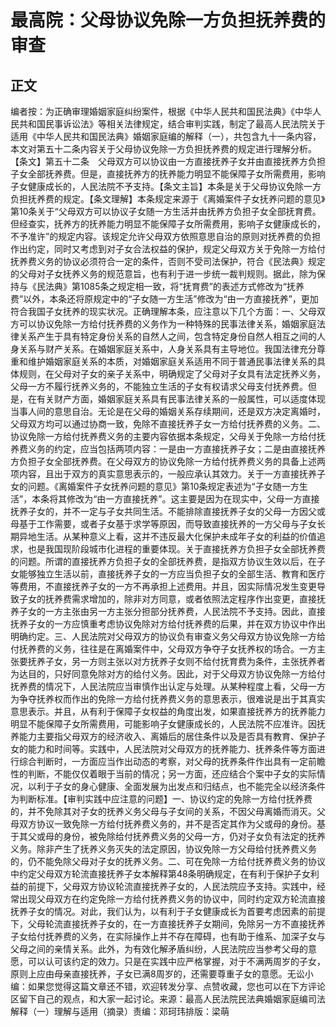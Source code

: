 # 最高院：父母协议免除一方负担抚养费的审查
## 正文
编者按：为正确审理婚姻家庭纠纷案件，根据《中华人民共和国民法典》《中华人民共和国民事诉讼法》等相关法律规定，结合审判实践，制定了最高人民法院关于适用《中华人民共和国民法典》婚姻家庭编的解释（一），共包含九十一条内容，本文对第五十二条内容关于父母协议免除一方负担抚养费的规定进行理解分析。【条文】第五十二条　父母双方可以协议由一方直接抚养子女并由直接抚养方负担子女全部抚养费。但是，直接抚养方的抚养能力明显不能保障子女所需费用，影响子女健康成长的，人民法院不予支持。【条文主旨】本条是关于父母协议免除一方负担抚养费的规定。【条文理解】本条规定来源于《离婚案件子女抚养问题的意见》第10条关于“父母双方可以协议子女随一方生活并由抚养方负担子女全部抚育费。但经查实，抚养方的抚养能力明显不能保障子女所需费用，影响子女健康成长的，不予准许”的规定内容。该规定允许父母双方依照意思自治的原则对抚养费的负担作出约定，同时又考虑到对子女合法权益的保护，规定父母双方关于免除一方给付抚养费义务的协议必须符合一定的条件，否则不受司法保护，符合《民法典》规定的父母对子女抚养义务的规范意旨，也有利于进一步统一裁判规则。据此，除为保持与《民法典》第1085条之规定相一致，将“抚育费”的表述方式修改为“抚养费”以外，本条还将原规定中的“子女随一方生活”修改为“由一方直接抚养”，更加符合我国子女抚养的现实状况。正确理解本条，应注意以下几个方面：一、父母双方可以协议免除一方给付抚养费的义务作为一种特殊的民事法律关系，婚姻家庭法律关系产生于具有特定身份关系的自然人之间，包含特定身份自然人相互之间的人身关系与财产关系。在婚姻家庭关系中，人身关系具有主导地位。我国法律充分尊重和维护婚姻家庭关系的本质，对婚姻家庭关系适用不同于普通民事法律关系的具体规则，在父母对子女的亲子关系中，明确规定了父母对子女具有法定抚养义务，父母一方不履行抚养义务的，不能独立生活的子女有权请求父母支付抚养费。但是，在有关财产方面，婚姻家庭关系具有民事法律关系的一般属性，可以适度体现当事人间的意思自治。无论是在父母的婚姻关系存续期间，还是双方决定离婚时，父母双方均可以通过协商一致，免除不直接抚养子女一方给付抚养费的义务。二、协议免除一方给付抚养费义务的主要内容依据本条规定，父母关于免除一方给付抚养费义务的约定，应当包括两项内容：一是由一方直接抚养子女；二是由直接抚养方负担子女全部抚养费。在父母双方的协议免除一方给付抚养费义务的具备上述两项内容，且出于双方的真实意思表示的，一般应承认其效力。关于一方直接抚养子女的问题。《离婚案件子女抚养问题的意见》第10条规定表述为“子女随一方生活”，本条将其修改为“由一方直接抚养”。这主要是因为在现实中，父母一方直接抚养子女的，并不一定与子女共同生活。不能排除直接抚养子女的父母一方因父或母基于工作需要，或者子女基于求学等原因，而导致直接抚养的一方父母与子女长期异地生活。从某种意义上看，这并不违反最大化保护未成年子女的利益的价值追求，也是我国现阶段城市化进程的重要体现。关于直接抚养方负担子女全部抚养费的问题。所谓的直接抚养方负担子女的全部抚养费，是指双方协议生效以后，在子女能够独立生活以前，直接抚养子女的一方应当负担子女的全部生活、教育和医疗等费用，不直接抚养子女的一方不再承担上述费用。并且，因实际情况发生变更导致子女的抚养费需求增加的，除非对方同意，或者依照法定程序作出变更，直接抚养子女的一方主张由另一方主张分担部分抚养费，人民法院不予支持。因此，直接抚养子女的一方应慎重考虑协议免除对方给付抚养费的后果，并在双方协议中作出明确约定。三、人民法院对父母双方的协议负有审查义务父母双方协议免除一方给付抚养费的义务，往往是在离婚案件中，父母双方争夺子女抚养权的场合。一方主张要抚养子女，另一方则主张以对方抚养子女则不给付抚育费为条件，主张抚养者为达目的，只好同意免除对方的给付义务。因此，对于父母双方协议免除一方给付抚养费的情况下，人民法院应当审慎作出认定与处理。从某种程度上看，父母一方为争夺抚养权而作出的免除一方给付抚养费义务的意思表示，很难说是出于其真实意思表示。并且，从有利于保障子女权益的角度出发，如果直接抚养方的抚养能力明显不能保障子女所需费用，可能影响子女健康成长的，人民法院不应准许。因抚养能力主要指父母双方的经济收入、离婚后的居住条件以及是否具有教育、保护子女的能力和时间等。实践中，人民法院对父母双方的抚养能力、抚养条件等方面进行综合判断时，一方面应当作出动态的考察，对父母的抚养条件作出具有一定前瞻性的判断，不能仅仅着眼于当前的情况；另一方面，还应结合个案中子女的实际情况，以利于子女的身心健康、全面发展为出发点和归结点，也不能完全以经济条件为判断标准。【审判实践中应注意的问题】一、协议约定的免除一方给付抚养费的，并不免除其对子女的抚养义务父母与子女间的关系，不因父母离婚而消灭。父母双方协议一致免除一方给付抚养费义务的，并不是否定其作为父或母的身份。基于其父或母的身份，被免除给付抚养费义务的父母一方，仍对子女负有法定的抚养义务。除非产生了抚养义务灭失的法定原因，协议免除一方父母给付抚养费义务的，仍不能免除父母对子女的抚养义务。二、可在免除一方给付抚养费义务的协议中约定父母双方轮流直接抚养子女本解释第48条明确规定，在有利于保护子女利益的前提下，父母双方协议轮流直接抚养子女的，人民法院应予支持。实践中，经常出现父母双方在约定免除一方给付抚养费义务的协议中，同时约定双方轮流直接抚养子女的情况。对此，我们认为，以有利于子女健康成长为首要考虑因素的前提下，父母轮流直接抚养子女的，在一方直接抚养子女期间，免除另一方不直接抚养子女给付抚养费的义务，在实际操作上并不存在障碍，也有助于维系、加深子女与父母之间的亲情关系。此外，为有效化解矛盾纠纷，人民法院应当参考父母的意愿，可以认可该约定的效力。只是在实践中应严格掌握，对于不满两周岁的子女，原则上应由母亲直接抚养，子女已满8周岁的，还需要尊重子女的意愿。无讼小编：如果您觉得这篇文章还不错，欢迎转发分享、点赞收藏，您也可以在下方评论区留下自己的观点，和大家一起讨论。来源：最高人民法院民法典婚姻家庭编司法解释（一）理解与适用（摘录）责编：邓珂玮排版：梁萌